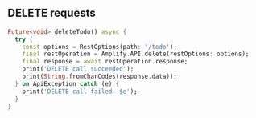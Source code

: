 ## DELETE requests

```dart
Future<void> deleteTodo() async {
  try {
    const options = RestOptions(path: '/todo');
    final restOperation = Amplify.API.delete(restOptions: options);
    final response = await restOperation.response;
    print('DELETE call succeeded');
    print(String.fromCharCodes(response.data));
  } on ApiException catch (e) {
    print('DELETE call failed: $e');
  }
}
```

